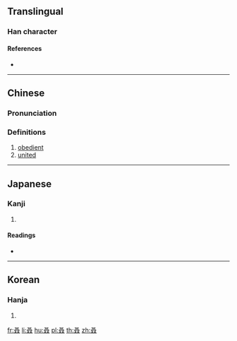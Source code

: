 ==Translingual==

===Han character===
{{Han char|rn=29|rad=又|as=04|sn=6|four=|canj=EEE,XEEE|ids=⿱又双}}

====References====
* {{Han ref|kx=0165.290|dkj=03139|dj=0376.110|hdz=10394.080|uh=53D2|ud=21458}}

----

==Chinese==
{{zh-forms}}

===Pronunciation===
{{zh-pron
|m=ruò
|c=joek6
|mc=y
|oc=y
|ma=
|cat=a
}}

===Definitions===
# [[obedient]]
# [[united]]

----

==Japanese==

===Kanji===
{{ja-kanji|grade=|rs=又04}}

# {{defn|lang=ja|sort=又04}}

====Readings====
* {{ja-readings|on=[[じゃく]] (jaku), [[にゃく]] (nyaku)|kun=[[したがう]] (shitagau)}}

----

==Korean==

===Hanja===
{{ko-hanja|hangeul=약|rv=yak|mr=yak}}

# {{defn|lang=ko|sort=又04}}

[[fr:叒]]
[[li:叒]]
[[hu:叒]]
[[pl:叒]]
[[th:叒]]
[[zh:叒]]